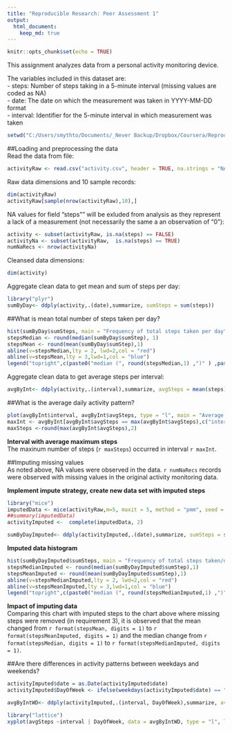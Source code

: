 ---
title: "Reproducible Research: Peer Assessment 1"
output: 
  html_document:
    keep_md: true
---

```{r setup, include=FALSE}
knitr::opts_chunk$set(echo = TRUE)
```

This assignment analyzes data from a personal activity monitoring device.  
  
The variables included in this dataset are:  
- steps: Number of steps taking in a 5-minute interval (missing values are coded as NA)  
- date: The date on which the measurement was taken in YYYY-MM-DD format  
- interval: Identifier for the 5-minute interval in which measurement was taken  


```{r working directory, echo=FALSE}
setwd("C:/Users/smythto/Documents/_Never Backup/Dropbox/Coursera/Reproducible Research/Project 1")
```
##Loading and preprocessing the data  
Read the data from file:
```{r load data}
activityRaw <- read.csv("activity.csv", header = TRUE, na.strings = "NA")
```

Raw data dimensions and 10 sample records:
```{r overview}
dim(activityRaw)
activityRaw[sample(nrow(activityRaw),10),]  

```

NA values for field "steps"" will be exluded from analysis as they represent a lack of a measurement (not necessarily the same a an observation of "0"):
```{r na}

activity <- subset(activityRaw, is.na(steps) == FALSE)   
activityNa <- subset(activityRaw,  is.na(steps) == TRUE)
numNaRecs <- nrow(activityNa)  
`````

Cleansed data dimensions:
```{r overview of cleansed}
dim(activity)
```

Aggregate clean data to get mean and sum of steps per day:
```{r aggregate}
library("plyr")
sumByDay<- ddply(activity,.(date),summarize, sumSteps = sum(steps))
```
##What is mean total number of steps taken per day?  
```{r mean_of_steps}
hist(sumByDay$sumSteps, main = "Frequency of total steps taken per day", xlab ="Total steps taken per day", ylab = "Number of days")  
stepsMedian <- round(median(sumByDay$sumStep), 1)
stepsMean <- round(mean(sumByDay$sumStep),1)
abline(v=stepsMedian,lty = 2, lwd=2,col = "red")  
abline(v=stepsMean,lty = 3,lwd=1,col = "blue")  
legend("topright",c(paste0("median (", round(stepsMedian,1) ,")" ) ,paste0("mean (" , round (stepsMean,1) , ")")),lwd=2,col = c("red","blue"))
```

Aggregate clean data to get average steps per interval:  
```{r aggregate for intervals}
avgByInt<- ddply(activity,.(interval),summarize, avgSteps = mean(steps))
```

##What is the average daily activity pattern?  
``` {r plot_daily}

plot(avgByInt$interval, avgByInt$avgSteps, type = "l", main = "Average Daily Activity Pattern", xlab ="5 minute time interval", ylab = "Average steps taken (across all days)", col = "blue")
maxInt <- avgByInt[avgByInt$avgSteps == max(avgByInt$avgSteps),c("interval")]
maxSteps <-round(max(avgByInt$avgSteps),2)
```
**Interval with average maximum steps**  
The maxinum number of steps (`r maxSteps`) occurred in interval `r maxInt`.  

##Imputing missing values     
As noted above, NA values were observed in the data.  `r numNaRecs` records were observed with missing values in the original activity monitoring data.  

**Implement impute strategy, create new data set with imputed steps**   
```{r impute}
library("mice")
imputedData <- mice(activityRaw,m=5, maxit = 5, method = "pmm", seed = 50)
##summary(imputedData)
activityImputed <-  complete(imputedData, 2)

sumByDayImputed<- ddply(activityImputed,.(date),summarize, sumSteps = sum(steps))
```

**Imputed data histogram**  
``` {r impute_histogram}

hist(sumByDayImputed$sumSteps, main = "Frequency of total steps taken/day (with imputed missing values for steps)", xlab ="Total steps taken per day", ylab = "Number of days")  
stepsMedianImputed <- round(median(sumByDayImputed$sumStep),1)
stepsMeanImputed <- round(mean(sumByDayImputed$sumStep),1)
abline(v=stepsMedianImputed,lty = 2, lwd=2,col = "red")  
abline(v=stepsMeanImputed,lty = 3,lwd=1,col = "blue")  
legend("topright",c(paste0("median (", round(stepsMedianImputed,1) ,")" ) ,paste0("mean (" , round (stepsMeanImputed,1) , ")")),lwd=2,col = c("red","blue"))
```


**Impact of imputing data**   
Comparing this chart with imputed steps to the chart above where missing steps were removed (in requirement 3), it is observed that the mean changed from `r format(stepsMean, digits = 1)` to `r format(stepsMeanImputed, digits = 1)` and the median change from `r format(stepsMedian, digits = 1)` to `r format(stepsMedianImputed, digits = 1)`.

##Are there differences in activity patterns between weekdays and weekends?  
```{r Weekday_analysis}
activityImputed$date = as.Date(activityImputed$date)
activityImputed$DayOfWeek <- ifelse(weekdays(activityImputed$date) == "Saturday" | weekdays(activityImputed$date) == "Sunday", "Weekend","Weekday")

avgByIntWD<- ddply(activityImputed,.(interval, DayOfWeek),summarize, avgSteps = mean(steps))

library("lattice")
xyplot(avgSteps ~interval | DayOfWeek, data = avgByIntWD, type = "l", layout=c(1,2), xlab = "Interval", ylab = "Number of Steps", main = "Average Daily Activity Pattern")
```

